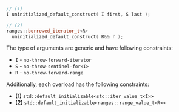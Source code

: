```cpp
// (1)
I uninitialized_default_construct( I first, S last );

// (2)
ranges::borrowed_iterator_t<R>
  uninitialized_default_construct( R&& r );
```

The type of arguments are generic and have following constraints:
- `I` - `no-throw-forward-iterator`
- `S` - `no-throw-sentinel-for<I>`
- `R` - `no-throw-forward-range`

Additionally, each overload has the following constraints:
- **(1)** `std::default_initializable<std::iter_value_t<I>>`
- **(2)** `std::default_initializable<ranges::range_value_t<R>>`

